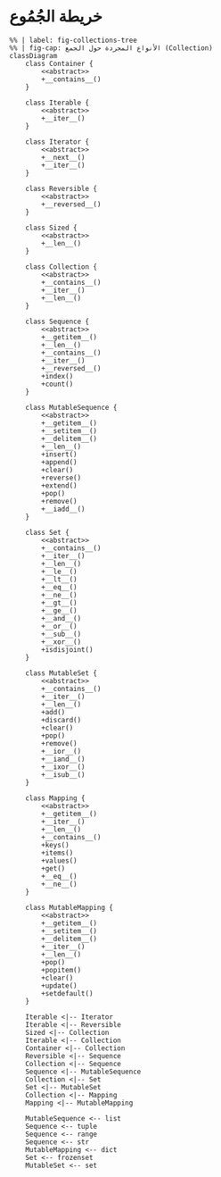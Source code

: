 # خريطة الجُمُوع {.unnumbered}

```mermaid
%% | label: fig-collections-tree
%% | fig-cap: الأنواع المجردة حول الجمع (Collection)
classDiagram
    class Container {
        <<abstract>>
        +__contains__()
    }

    class Iterable {
        <<abstract>>
        +__iter__()
    }

    class Iterator {
        <<abstract>>
        +__next__()
        +__iter__()
    }

    class Reversible {
        <<abstract>>
        +__reversed__()
    }

    class Sized {
        <<abstract>>
        +__len__()
    }

    class Collection {
        <<abstract>>
        +__contains__()
        +__iter__()
        +__len__()
    }

    class Sequence {
        <<abstract>>
        +__getitem__()
        +__len__()
        +__contains__()
        +__iter__()
        +__reversed__()
        +index()
        +count()
    }

    class MutableSequence {
        <<abstract>>
        +__getitem__()
        +__setitem__()
        +__delitem__()
        +__len__()
        +insert()
        +append()
        +clear()
        +reverse()
        +extend()
        +pop()
        +remove()
        +__iadd__()
    }

    class Set {
        <<abstract>>
        +__contains__()
        +__iter__()
        +__len__()
        +__le__()
        +__lt__()
        +__eq__()
        +__ne__()
        +__gt__()
        +__ge__()
        +__and__()
        +__or__()
        +__sub__()
        +__xor__()
        +isdisjoint()
    }

    class MutableSet {
        <<abstract>>
        +__contains__()
        +__iter__()
        +__len__()
        +add()
        +discard()
        +clear()
        +pop()
        +remove()
        +__ior__()
        +__iand__()
        +__ixor__()
        +__isub__()
    }

    class Mapping {
        <<abstract>>
        +__getitem__()
        +__iter__()
        +__len__()
        +__contains__()
        +keys()
        +items()
        +values()
        +get()
        +__eq__()
        +__ne__()
    }

    class MutableMapping {
        <<abstract>>
        +__getitem__()
        +__setitem__()
        +__delitem__()
        +__iter__()
        +__len__()
        +pop()
        +popitem()
        +clear()
        +update()
        +setdefault()
    }

    Iterable <|-- Iterator
    Iterable <|-- Reversible
    Sized <|-- Collection
    Iterable <|-- Collection
    Container <|-- Collection
    Reversible <|-- Sequence
    Collection <|-- Sequence
    Sequence <|-- MutableSequence
    Collection <|-- Set
    Set <|-- MutableSet
    Collection <|-- Mapping
    Mapping <|-- MutableMapping

    MutableSequence <-- list
    Sequence <-- tuple
    Sequence <-- range
    Sequence <-- str
    MutableMapping <-- dict
    Set <-- frozenset
    MutableSet <-- set
```

